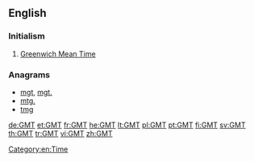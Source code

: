==English==

===Initialism===
{{rfc-header|Initialism}}
{{head|en|initialism}}

# [[Greenwich Mean Time]]

===Anagrams===
* [[mgt#English|mgt]], [[mgt.#English|mgt.]]
* [[mtg.#English|mtg.]]
* [[tmg#English|tmg]]

[[Category:en:Time]]

[[de:GMT]]
[[et:GMT]]
[[fr:GMT]]
[[he:GMT]]
[[lt:GMT]]
[[pl:GMT]]
[[pt:GMT]]
[[fi:GMT]]
[[sv:GMT]]
[[th:GMT]]
[[tr:GMT]]
[[vi:GMT]]
[[zh:GMT]]